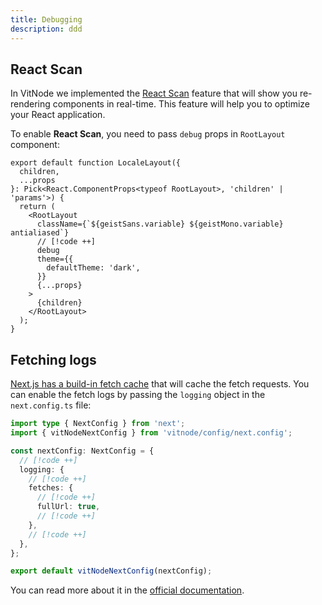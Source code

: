 ```yaml
---
title: Debugging
description: ddd
---
```


## React Scan

In VitNode we implemented the [React Scan](https://react-scan.com/) feature that will show you re-rendering components in real-time. This feature will help you to optimize your React application.

To enable **React Scan**, you need to pass `debug` props in `RootLayout` component:

```tsx title="src/app/[locale]/layout.tsx"
export default function LocaleLayout({
  children,
  ...props
}: Pick<React.ComponentProps<typeof RootLayout>, 'children' | 'params'>) {
  return (
    <RootLayout
      className={`${geistSans.variable} ${geistMono.variable} antialiased`}
      // [!code ++]
      debug
      theme={{
        defaultTheme: 'dark',
      }}
      {...props}
    >
      {children}
    </RootLayout>
  );
}
```

## Fetching logs

[Next.js has a build-in fetch cache](https://nextjs.org/docs/app/building-your-application/data-fetching/fetching) that will cache the fetch requests. You can enable the fetch logs by passing the `logging` object in the `next.config.ts` file:

```ts title="next.config.ts"
import type { NextConfig } from 'next';
import { vitNodeNextConfig } from 'vitnode/config/next.config';

const nextConfig: NextConfig = {
  // [!code ++]
  logging: {
    // [!code ++]
    fetches: {
      // [!code ++]
      fullUrl: true,
      // [!code ++]
    },
    // [!code ++]
  },
};

export default vitNodeNextConfig(nextConfig);
```

You can read more about it in the [official documentation](https://nextjs.org/docs/app/api-reference/config/next-config-js/logging#fetching).
